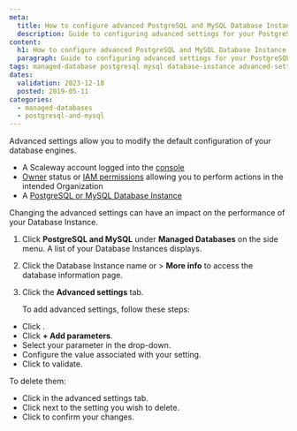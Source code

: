```yaml
---
meta:
  title: How to configure advanced PostgreSQL and MySQL Database Instance settings
  description: Guide to configuring advanced settings for your PostgreSQL and MySQL databases.
content:
  h1: How to configure advanced PostgreSQL and MySQL Database Instance settings
  paragraph: Guide to configuring advanced settings for your PostgreSQL and MySQL databases.
tags: managed-database postgresql mysql database-instance advanced-settings
dates:
  validation: 2023-12-18
  posted: 2019-05-11
categories:
  - managed-databases
  - postgresql-and-mysql
---
```


Advanced settings allow you to modify the default configuration of your database engines.

<Macro id="requirements" />

- A Scaleway account logged into the [console](https://console.scaleway.com)
- [Owner](/identity-and-access-management/iam/concepts/#owner) status or [IAM permissions](/identity-and-access-management/iam/concepts/#permission) allowing you to perform actions in the intended Organization
- A [PostgreSQL or MySQL Database Instance](/managed-databases/postgresql-and-mysql/quickstart)

<Message type="important">
  Changing the advanced settings can have an impact on the performance of your Database Instance.
</Message>

1. Click **PostgreSQL and MySQL** under **Managed Databases** on the side menu. A list of your Database Instances displays.
2. Click the Database Instance name or <Icon name="more" /> > **More info** to access the database information page.
3. Click the **Advanced settings** tab.

    To add advanced settings, follow these steps:

- Click <Icon name="edit" />.
- Click **+ Add parameters**.
- Select your parameter in the drop-down.
- Configure the value associated with your setting.
- Click <Icon name="validate" /> to validate.

To delete them:
- Click <Icon name="edit" /> in the advanced settings tab.
- Click <Icon name="delete" /> next to the setting you wish to delete.
- Click <Icon name="validate" /> to confirm your changes.


